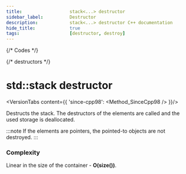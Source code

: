 ```yaml
---
title:					stack<...> destructor
sidebar_label:			Destructor
description:			stack<...> destructor C++ documentation
hide_title:				true
tags:					[destructor, destroy]
---
```



{/* Codes */}

{/* destructors */}


# std::stack destructor

<VersionTabs content={{
	'since-cpp98': <Method_SinceCpp98 />
}}/>

Destructs the stack. The destructors of the elements are called and the used storage is deallocated.

:::note
If the elements are pointers, the pointed-to objects are not destroyed.
:::

### Complexity

Linear in the size of the container - **O(size())**.
